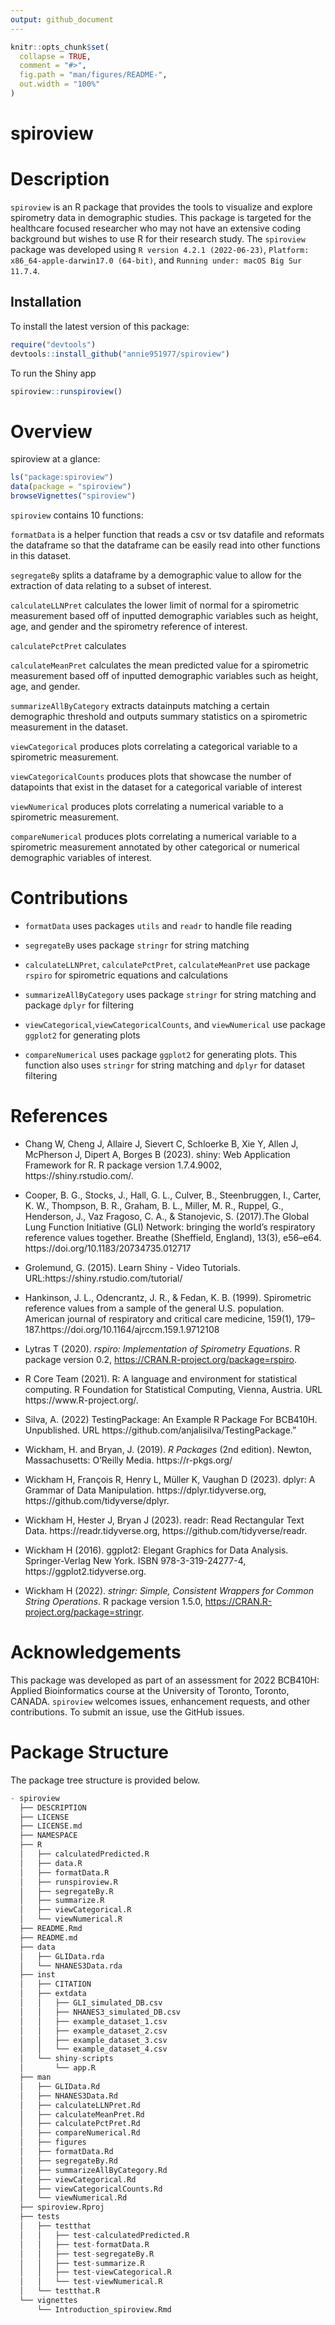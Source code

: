 ```yaml
---
output: github_document
---
```


<!-- README.md is generated from README.Rmd. Please edit that file -->

```r
knitr::opts_chunk$set(
  collapse = TRUE,
  comment = "#>",
  fig.path = "man/figures/README-",
  out.width = "100%"
)
```

# spiroview

<!-- badges: start -->
<!-- badges: end -->

# Description

`spiroview` is an R package that provides the tools to visualize and explore spirometry data in demographic studies. This package is targeted for the healthcare focused researcher who may not have an extensive coding background but wishes to use R for their research study. The `spiroview` package was developed using `R version 4.2.1 (2022-06-23)`, `Platform: x86_64-apple-darwin17.0 (64-bit)`, and `Running under: macOS Big Sur 11.7.4`.

## Installation

To install the latest version of this package:
``` r
require("devtools")
devtools::install_github("annie951977/spiroview")
```

To run the Shiny app
``` r
spiroview::runspiroview()
```

# Overview

spiroview at a glance:

``` r
ls("package:spiroview")
data(package = "spiroview")
browseVignettes("spiroview")
```

`spiroview` contains 10 functions: 

`formatData` is a helper function that reads a csv or tsv datafile and reformats the dataframe so that the dataframe can be easily read into other functions in this dataset.

`segregateBy` splits a dataframe by a demographic value to allow for the extraction of data relating to a subset of interest.

`calculateLLNPret` calculates the lower limit of normal for a spirometric measurement based off of inputted demographic variables such as height, age, and gender and the spirometry reference of interest.

`calculatePctPret` calculates 

`calculateMeanPret` calculates the mean predicted value for a spirometric measurement based off of inputted demographic variables such as height, age, and gender.

`summarizeAllByCategory` extracts datainputs matching a certain demographic threshold and outputs summary statistics on a spirometric measurement in the dataset. 

`viewCategorical` produces plots correlating a categorical variable to a spirometric measurement.

`viewCategoricalCounts` produces plots that showcase the number of datapoints that exist in the dataset for a categorical variable of interest

`viewNumerical` produces plots correlating a numerical variable to a spirometric measurement.

`compareNumerical` produces plots correlating a numerical variable to a spirometric measurement annotated by other categorical or numerical demographic variables of interest. 

# Contributions 

- `formatData` uses packages `utils` and `readr` to handle file reading 

- `segregateBy` uses package `stringr` for string matching

- `calculateLLNPret`, `calculatePctPret`, `calculateMeanPret` use package `rspiro` for spirometric equations and calculations

- `summarizeAllByCategory` uses package `stringr` for string matching and package `dplyr` for filtering

- `viewCategorical`,`viewCategoricalCounts`, and `viewNumerical` use package `ggplot2` for generating plots

- `compareNumerical` uses package `ggplot2` for generating plots. This function also uses `stringr` for string matching and `dplyr` for dataset filtering

# References

- Chang W, Cheng J, Allaire J, Sievert C, Schloerke B, Xie Y, Allen J, McPherson J, Dipert A, Borges B (2023). shiny: Web Application Framework for R. R package version 1.7.4.9002, https://shiny.rstudio.com/.

- Cooper, B. G., Stocks, J., Hall, G. L., Culver, B., Steenbruggen, I.,  Carter, K. W., Thompson, B. R., Graham, B. L., Miller, M. R., Ruppel, G., Henderson, J., Vaz Fragoso, C. A., & Stanojevic, S. (2017).The Global Lung Function Initiative (GLI) Network: bringing the world's respiratory reference values together. Breathe (Sheffield, England), 13(3),  e56–e64. https://doi.org/10.1183/20734735.012717

- Grolemund, G. (2015). Learn Shiny - Video Tutorials. URL:https://shiny.rstudio.com/tutorial/

- Hankinson, J. L., Odencrantz, J. R., & Fedan, K. B. (1999). Spirometric reference values from a sample of the general U.S. population. American journal of respiratory and critical care medicine, 159(1), 179–187.https://doi.org/10.1164/ajrccm.159.1.9712108

- Lytras T (2020). _rspiro: Implementation of Spirometry Equations_. R package version 0.2, <https://CRAN.R-project.org/package=rspiro>.

- R Core Team (2021). R: A language and environment for statistical computing. R Foundation for Statistical Computing, Vienna, Austria.   URL https://www.R-project.org/.

- Silva, A. (2022) TestingPackage: An Example R Package For BCB410H. Unpublished. URL https://github.com/anjalisilva/TestingPackage."

- Wickham, H. and Bryan, J. (2019). *R Packages* (2nd edition). Newton, Massachusetts: O'Reilly Media. https://r-pkgs.org/

- Wickham H, François R, Henry L, Müller K, Vaughan D (2023). dplyr: A Grammar of Data Manipulation. https://dplyr.tidyverse.org, https://github.com/tidyverse/dplyr.

- Wickham H, Hester J, Bryan J (2023). readr: Read Rectangular Text Data. https://readr.tidyverse.org, https://github.com/tidyverse/readr.

- Wickham H (2016). ggplot2: Elegant Graphics for Data Analysis. Springer-Verlag New York. ISBN 978-3-319-24277-4, https://ggplot2.tidyverse.org.

- Wickham H (2022). _stringr: Simple, Consistent Wrappers for Common String Operations_. R package version 1.5.0, <https://CRAN.R-project.org/package=stringr>.

# Acknowledgements

This package was developed as part of an assessment for 2022 BCB410H: Applied Bioinformatics course at the University of Toronto, Toronto, CANADA. `spiroview` welcomes issues, enhancement requests, and other contributions. To submit an issue, use the GitHub issues.

# Package Structure

The package tree structure is provided below. 

``` r
- spiroview
  ├── DESCRIPTION
  ├── LICENSE
  ├── LICENSE.md
  ├── NAMESPACE
  ├── R
  │   ├── calculatedPredicted.R
  │   ├── data.R
  │   ├── formatData.R
  │   ├── runspiroview.R    
  │   ├── segregateBy.R
  │   ├── summarize.R
  │   ├── viewCategorical.R
  │   └── viewNumerical.R
  ├── README.Rmd
  ├── README.md
  ├── data
  │   ├── GLIData.rda
  │   └── NHANES3Data.rda
  ├── inst
  │   ├── CITATION
  │   ├── extdata
  │   │   ├── GLI_simulated_DB.csv
  │   │   ├── NHANES3_simulated_DB.csv
  │   │   ├── example_dataset_1.csv
  │   │   ├── example_dataset_2.csv
  │   │   ├── example_dataset_3.csv
  │   │   └── example_dataset_4.csv
  │   └── shiny-scripts
  │       └── app.R
  ├── man
  │   ├── GLIData.Rd
  │   ├── NHANES3Data.Rd
  │   ├── calculateLLNPret.Rd
  │   ├── calculateMeanPret.Rd
  │   ├── calculatePctPret.Rd
  │   ├── compareNumerical.Rd
  │   ├── figures
  │   ├── formatData.Rd
  │   ├── segregateBy.Rd
  │   ├── summarizeAllByCategory.Rd
  │   ├── viewCategorical.Rd
  │   ├── viewCategoricalCounts.Rd
  │   └── viewNumerical.Rd
  ├── spiroview.Rproj
  ├── tests
  │   ├── testthat
  │   │   ├── test-calculatedPredicted.R
  │   │   ├── test-formatData.R
  │   │   ├── test-segregateBy.R
  │   │   ├── test-summarize.R
  │   │   ├── test-viewCategorical.R
  │   │   └── test-viewNumerical.R
  │   └── testthat.R
  └── vignettes
      └── Introduction_spiroview.Rmd
```
